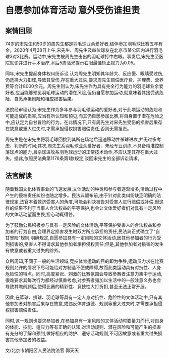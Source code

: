 # 自愿参加体育活动 意外受伤谁担责

  

## 案情回顾

74岁的宋先生和50岁的周先生都是羽毛球业余爱好者,结伴参加羽毛球比赛五年有余。2020年4月28日上午,宋先生、周先生及四位球友在北京市某公园内进行羽毛球3对3比赛。运动中,宋先生被周先生击出的羽毛球打中右眼。事发后,宋先生至医院就诊并进行手术治疗,术后5周验光提示右眼最佳矫正视力为0.05。

同年,宋先生提起身体权纠纷诉讼,认为周先生明知其年龄大、反应慢、眼睛受过伤,仍选择大力扣球,导致其受伤,存在重大过失,要求周先生赔偿医疗费、护理费、营养费等合计8000余元。周先生则认为,宋先生作为具有完全行为能力的羽毛球业余爱好者,应当能够预见羽毛球运动的潜在风险,但仍自愿参加运动,就意味着其接受该危险、自愿承担风险和相应损害后果。

法院经审理认为:宋先生作为多年参与羽毛球运动的爱好者,对于此项运动的危险和可能造成的损害,应当有所认知和预见,而其仍自愿参加比赛,将自身置于潜在危险之中,应认定为自甘冒险的行为。在此情况下,只有周先生对宋先生受伤的损害后果存在故意或重大过失时,才需承担侵权损害赔偿责任,否则无需担责。

周先生是在宋先生将羽毛球回挑到其所在场地后迅速移动并杀球进攻,并无过多考虑、判断的时间;其次,周先生系羽毛球业余爱好者、未经专业训练,不具备精准控制落球点的能力,且杀球进攻系羽毛球运动的正常技术动作,不应认定其存在重大过失。据此,依照民法典第1176条第1款规定,驳回宋先生的全部诉讼请求。

## 法官解读

随着我国文化体育事业的飞速发展,文体活动的种类和参与者逐渐增多,活动过程中产生的侵权责任纠纷也随之增多。民法典颁布前,由于针对此类纠纷缺乏明确的法律规定,法官本着救济受害人的角度,可能会判决被告对受害人进行赔偿或补偿,但这样的结果不利于当事人合法权益的平等保护,也会让文体爱好者们对具有一定风险的文体活动望而生畏,担心动辄得咎。

为了鼓励公民积极参与具有一定风险的文体活动,平等保护受害人的合法权益和参加者的行为自由,合理界定损害发生时双方所应承担的责任,民法典正式确立了“自甘冒险”规则,明确规定,自愿参加具有一定风险的文体活动,因其他参加者的行为受到损害的,受害人不得请求其他参加者承担侵权责任;但是,其他参加者对损害的发生有故意或者重大过失的除外。

众所周知,不同于一般的生活领域,竞技体育运动的目的即为争胜,运动员力求在比赛规则允许的情况下尽可能给对方制造不便或障碍,故而此类运动具有对抗性、人身危险性的特点。同时,高度紧张、刺激的比赛氛围会导致参赛者注意力集中于运动,很难要求其每次行为都经过慎重考虑,对参赛者强加以生活中的一般注意义务也会导致其瞻前顾后,使得比赛的精彩性、竞技性大打折扣,甚至无法正常开展。

因此,在篮球、排球、羽毛球等具有一定人身对抗性、危险性的文体活动中,只有其他参加者对损害后果存在故意,或违反体育道德、规则等重大过失时,才需要承担侵权损害赔偿责任。

同时,这一规则也要求参加者,在参加具有一定风险的文体活动时要量力而行,对自身的体能、技能、适应力等有正确的认知,对活动规则、潜在风险和可能产生的损害有充分的了解和预判,做好相应的防护、遵守活动规则,不可因故意或者重大过失损害其他参加者的权益。

文/北京市朝阳区人民法院法官 郭天天